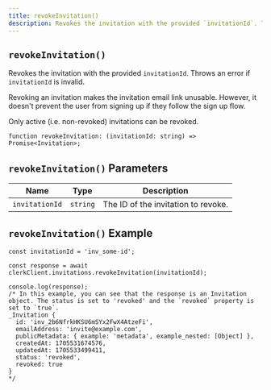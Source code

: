 ```yaml
---
title: revokeInvitation()
description: Revokes the invitation with the provided `invitationId`. Throws an error if `invitationId` is invalid.
---
```


## `revokeInvitation()`

Revokes the invitation with the provided `invitationId`. Throws an error if `invitationId` is invalid.

Revoking an invitation makes the invitation email link unusable. However, it doesn't prevent the user from signing up if they follow the sign up flow.

Only active (i.e. non-revoked) invitations can be revoked.

```tsx
function revokeInvitation: (invitationId: string) => Promise<Invitation>;
```

## `revokeInvitation()` Parameters

| Name | Type | Description |
| --- | --- | --- |
| `invitationId` | `string` | The ID of the invitation to revoke. |

## `revokeInvitation()` Example

```tsx
const invitationId = 'inv_some-id';

const response = await clerkClient.invitations.revokeInvitation(invitationId);

console.log(response);
/* In this example, you can see that the response is an Invitation object. The status is set to 'revoked' and the `revoked` property is set to `true`.
_Invitation {
  id: 'inv_2b6NfrkHKSU6mSYx2FwX4AtzeFi',
  emailAddress: 'invite@example.com',
  publicMetadata: { example: 'metadata', example_nested: [Object] },
  createdAt: 1705531674576,
  updatedAt: 1705533499411,
  status: 'revoked',
  revoked: true
}
*/
```